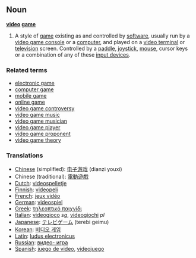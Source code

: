 == Noun ==
'''[[video]] [[game]]'''

#A style of [[game]] existing as and controlled by [[software]], usually run by a [[video game console]] or a [[computer]], and played on a [[video terminal]] or [[television]] screen.  Controlled by a [[paddle]], [[joystick]], [[mouse]], cursor keys or a combination of any of these [[input devices]].

=== Related terms ===
*[[electronic game]]
*[[computer game]]
*[[mobile game]]
*[[online game]]
*[[video game controversy]]
*[[video game music]]
*[[video game musician]]
*[[video game player]]
*[[video game proponent]]
*[[video game theory]]

=== Translations ===
*[[Chinese]] (simplified): [[电子游戏]] (dianzi youxí)
*Chinese (traditional): [[電動遊戲]]
*[[Dutch]]: [[videospelletje]]
*[[Finnish]]: [[videopeli]]
*[[French]]: [[jeux vidéo]]
*[[German]]: [[videospiel]]
*[[Greek]]: [[τηλεοπτικό παιχνίδι]]
*[[Italian]]: [[videogioco]] ''sg'', [[videogiochi]] ''pl''
*[[Japanese]]: [[テレビゲーム]] (terebi geimu)
*[[Korean]]: [[비디오 게임]]
*[[Latin]]: [[ludus electronicus]]
*[[Russian]]: [[видео- игра]]
*[[Spanish]]: [[juego de video]], [[videojuego]]